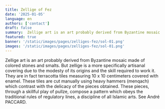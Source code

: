 ```yaml
---
title: Zellige of Fez
date: '2025-01-05'
language: en
authors: ['contact']
draft: false
summary:  Zellige art is an art probably derived from Byzantine mosaic...
featured: true
banner: '/static/images/pages/zelliges-fez/sol-01.png'
images: '/static/images/pages/zelliges-fez/sol-01.png'
---
```

Zellige art is an art probably derived from Byzantine mosaic made of colored stones and smalts. But zellige is a more specifically artisanal covering due to the modesty of its origins and the skill required to work it. They are in fact terracotta tiles measuring 10 x 10 centimeters covered with enamel. These tiles are cut manually using heavy hammers (menqach) which contrast with the delicacy of the pieces obtained. These pieces, through a skillful play of pullze, compose a pattern which obeys the traditional rules of regulatory lines, a discipline of all Islamic arts. See André PACCARD.

<div className="grid grid-cols-1 md:grid-cols-2 lg:grid-cols-3 gap-2">
    <FancyBoxImage 
      src="/static/images/pages/zelliges-fez/escalier-01.png" 
      alt="escalier-01"  
      width={2882}
      height={1591}
      className="w-full"
    />
    <FancyBoxImage 
      src="/static/images/pages/zelliges-fez/fontaine-02-enhanced-2.png" 
      alt="fontaine-02-enhanced"  
      width={2912}
      height={1632}      
      className="w-full"
    />
    <FancyBoxImage 
      src="/static/images/pages/zelliges-fez/maison-01.png" 
      alt="maison-01"  
      width={2912}
      height={1632}      
      className="w-full"
    />        
    <FancyBoxImage 
      src="/static/images/pages/zelliges-fez/sol-01.png" 
      alt="sol-01"  
      width={2912}
      height={1632}      
      className="w-full"
    />        
    <FancyBoxImage 
      src="/static/images/pages/zelliges-fez/sol-02.png" 
      alt="sol-02"  
      width={2912}
      height={1632}       
      className="w-full"
    />
    <FancyBoxImage 
      src="/static/images/pages/zelliges-fez/sol-03.png" 
      alt="sol-03"  
      width={2912}
      height={1632}         
      className="w-full"
    />  
</div>